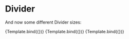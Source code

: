 
<Meta title='MDX/Divider' component={Divider} />


# Divider

And now some different Divider sizes:

<Canvas>
  <Story
    name='Thin Divider'
    args={{
      thick: 'thin',
    }}
  >
    {Template.bind({})}
  </Story>
  <Story
    name='Medium Divider'
    args={{
      thick: 'medium',
    }}
  >
    {Template.bind({})}
  </Story>
  <Story
    name='Thick Divider'
    args={{
      thick: 'thick'
    }}
  >
    {Template.bind({})}
  </Story>
</Canvas>
